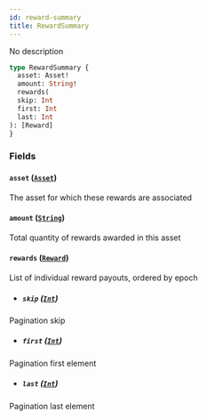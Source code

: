 ```yaml
---
id: reward-summary
title: RewardSummary
---
```



No description

```graphql
type RewardSummary {
  asset: Asset!
  amount: String!
  rewards(
  skip: Int
  first: Int
  last: Int
): [Reward]
}
```


### Fields

#### `asset` ([`Asset`](/docs/mainnet/graphql/objects/asset))

The asset for which these rewards are associated


#### `amount` ([`String`](/docs/mainnet/graphql/scalars/string))

Total quantity of rewards awarded in this asset


#### `rewards` ([`Reward`](/docs/mainnet/graphql/objects/reward))

List of individual reward payouts, ordered by epoch
- ##### `skip` ([`Int`](/docs/mainnet/graphql/scalars/int))

Pagination skip


- ##### `first` ([`Int`](/docs/mainnet/graphql/scalars/int))

Pagination first element


- ##### `last` ([`Int`](/docs/mainnet/graphql/scalars/int))

Pagination last element




